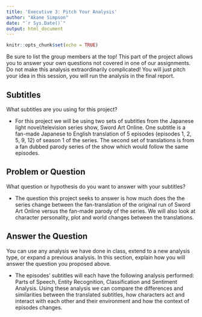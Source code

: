 ```yaml
---
title: 'Executive 3: Pitch Your Analysis'
author: "Akane Simpson"
date: "`r Sys.Date()`"
output: html_document
---
```


```r
knitr::opts_chunk$set(echo = TRUE)
```

Be sure to list the group members at the top! This part of the project allows you to answer your own questions not covered in one of our assignments. Do not make this analysis extraordinarily complicated! You will just pitch your idea in this session, you will run the analysis in the final report. 

## Subtitles

What subtitles are you using for this project?

 - For this project we will be using two sets of subtitles from the Japanese light novel/television series show, Sword Art Online. One subtitle is a fan-made Japanese to English translation of 5 episodes (episodes 1, 2, 5, 9, 12) of season 1 of the series. The second set of translations is from a fan dubbed parody series of the show which would follow the same episodes. 

## Problem or Question

What question or hypothesis do you want to answer with your subtitles? 

 - The question this project seeks to answer is how much does the the series change between the fan-translation of the original run of Sword Art Online versus the fan-made parody of the series. We will also look at character personality, plot and world changes between the translations.

## Answer the Question

You can use any analysis we have done in class, extend to a new analysis type, or expand a previous analysis. In this section, explain how you will answer the question you proposed above. 

 - The episodes' subtitles will each have the following analysis performed: Parts of Speech, Entity Recognition, Classification and Sentiment Analysis. Using these analysis we can compare the differences and similarities between the translated subtitles, how characters act and interact with each other and their environment and how the context of episodes changes.